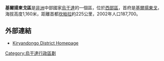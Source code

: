 {{Infobox settlement
|name= 基爾揚東戈區
|settlement_type= 區
|native_name      =
|nickname         = 
|image_skyline    =  
|image_size       = 
|image_caption    =
|image_flag       = 
|image_seal       =
|image_map        = Kiryandongo District in Uganda.svg
|map_caption      = 在烏干達的位置
|coordinates_region   = UG
|subdivision_type1  = 國家
|subdivision_name1  = {{flag|Uganda}}
|subdivision_type2  = 地理區
|subdivision_name2  = [[西部區_(烏干達)|西部區]]
|subdivision_type3  = 首府
|subdivision_name3 = [[基爾揚東戈|基爾揚東戈]]
|subdivision_type4 = 
|subdivision_name4 = 
|leader_title       =
|leader_name        =
|established_title  =
|established_date   = 
|area_total_km2         =  
|area_land_km2          = 3,624.1
|area_water_km2         = 
|population_as_of       = 2012年估計
|population_note        = 
|population_total       = 317500
|population_density_km2 = 
|timezone           =[[東非時間|東非時間]]
|utc_offset         = +3
|timezone_DST       = 
|utc_offset_DST     = 
|latd=02|latm=00|lats=|latNS=N
|longd=32|longm=18|longs=|longEW=E
|coordinates_display=inline,title
|elevation_m          = 1160
|blank_name           =
|blank_info           =
|website            = [https://web.archive.org/web/20130525144529/http://www.kiryandongo.go.ug/]
|footnotes          = 
}}

'''基爾揚東戈區'''是[[非洲|非洲]]中部國家[[烏干達|烏干達]]的一個區，位於[[西部區_(烏干達)|西部區]]，首府是[[基爾揚東戈|基爾揚東戈]]，海拔高度1,160米，距離首都[[坎帕拉|坎帕拉]]約225公里，2002年人口187,700。

==外部連結==
* [https://web.archive.org/web/20130525144529/http://www.kiryandongo.go.ug/  Kiryandongo District Homepage]

{{Uganda-stub}}
{{烏干達行政區劃}}

[[Category:烏干達行政區劃|Category:烏干達行政區劃]]